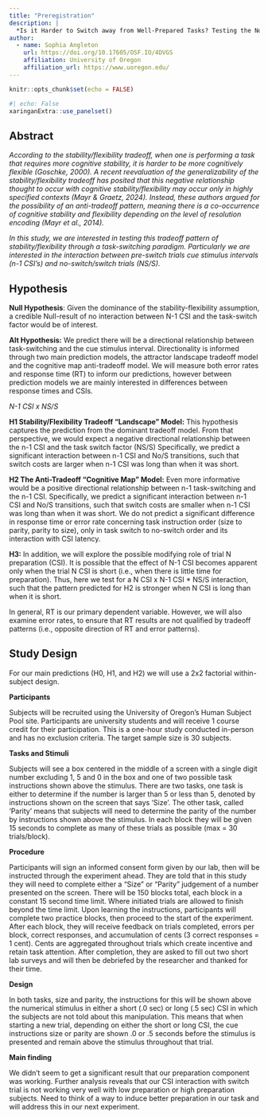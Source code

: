 ```yaml
---
title: "Preregistration"
description: |
  *Is it Harder to Switch away from Well-Prepared Tasks? Testing the Notion of a Stability-Flexibility Dilemma.* 
author:
  - name: Sophia Angleton
    url: https://doi.org/10.17605/OSF.IO/4DVGS
    affiliation: University of Oregon
    affiliation_url: https://www.uoregon.edu/
---
```


```r
knitr::opts_chunk$set(echo = FALSE)
```

```r
#| echo: False
xaringanExtra::use_panelset()
```
  
## Abstract

*According to the stability/flexibility tradeoff, when one is performing a task that requires more cognitive stability, it is harder to be more cognitively flexible (Goschke, 2000). A recent reevaluation of the generalizability of the stability/flexibility tradeoff has posited that this negative relationship thought to occur with cognitive stability/flexibility may occur only in highly specified contexts (Mayr & Graetz, 2024). Instead, these authors argued for the possibility of an anti-tradeoff pattern, meaning there is a co-occurrence of cognitive stability and flexibility depending on the level of resolution encoding (Mayr et al., 2014).*  

*In this study, we are interested in testing this tradeoff pattern of stability/flexibility through a task-switching paradigm. Particularly we are interested in the interaction between pre-switch trials cue stimulus intervals (n-1 CSI’s) and no-switch/switch trials (NS/S).*  

## Hypothesis

**Null Hypothesis**: Given the dominance of the stability-flexibility assumption, a credible Null-result of no interaction between N-1 CSI and the task-switch factor would be of interest. 

 

**Alt Hypothesis:** We predict there will be a directional relationship between task-switching and the cue stimulus interval. Directionality is informed through two main prediction models, the attractor landscape tradeoff model and the cognitive map anti-tradeoff model. We will measure both error rates and response time (RT) to inform our predictions, however between prediction models we are mainly interested in differences between response times and CSIs.  


*N-1 CSI x NS/S*

 
**H1 Stability/Flexibility Tradeoff “Landscape” Model:** This hypothesis captures the prediction from the dominant tradeoff model. From that perspective, we would expect a negative directional relationship between the n-1 CSI and the task switch factor (NS/S) Specifically, we predict a significant interaction between n-1 CSI and No/S transitions, such that switch costs are larger when n-1 CSI was long than when it was short.
 

**H2 The Anti-Tradeoff “Cognitive Map” Model:** Even more informative would be a positive directional relationship between n-1 task-switching and the n-1 CSI. Specifically, we predict a significant interaction between n-1 CSI and No/S transitions, such that switch costs are smaller when n-1 CSI was long than when it was short. We do not predict a significant difference in response time or error rate concerning task instruction order (size to parity, parity to size), only in task switch to no-switch order and its interaction with CSI latency. 

**H3:** In addition, we will explore the possible modifying role of trial N preparation (CSI). It is possible that the effect of N-1 CSI becomes apparent only when the trial N CSI is short (i.e., when there is little time for preparation). Thus, here we test for a N CSI x N-1 CSI * NS/S interaction, such that the pattern predicted for H2 is stronger when N CSI is long than when it is short. 

In general, RT is our primary dependent variable. However, we will also examine error rates, to ensure that RT results are not qualified by tradeoff patterns (i.e., opposite direction of RT and error patterns).  

## Study Design

For our main predictions (H0, H1, and H2) we will use a 2x2 factorial within-subject design. 

**Participants**

Subjects will be recruited using the University of Oregon's Human Subject Pool site. Participants are university students and will receive 1 course credit for their participation. This is a one-hour study conducted in-person and has no exclusion criteria. The target sample size is 30 subjects. 

 

**Tasks and Stimuli** 

Subjects will see a box centered in the middle of a screen with a single digit number excluding 1, 5 and 0 in the box and one of two possible task instructions shown above the stimulus. There are two tasks, one task is either to determine if the number is larger than 5 or less than 5, denoted by instructions shown on the screen that says ‘Size’. The other task, called ‘Parity’ means that subjects will need to determine the parity of the number by instructions shown above the stimulus. In each block they will be given 15 seconds to complete as many of these trials as possible (max = 30 trials/block). 

 

**Procedure** 

Participants will sign an informed consent form given by our lab, then will be instructed through the experiment ahead. They are told that in this study they will need to complete either a “Size” or “Parity” judgement of a number presented on the screen. There will be 150 blocks total, each block in a constant 15 second time limit. Where initiated trials are allowed to finish beyond the time limit. Upon learning the instructions, participants will complete two practice blocks, then proceed to the start of the experiment. After each block, they will receive feedback on trials completed, errors per block, correct responses, and accumulation of cents (3 correct responses = 1 cent). Cents are aggregated throughout trials which create incentive and retain task attention. After completion, they are asked to fill out two short lab surveys and will then be debriefed by the researcher and thanked for their time. 

**Design** 

In both tasks, size and parity, the instructions for this will be shown above the numerical stimulus in either a short (.0 sec) or long (.5 sec) CSI in which the subjects are not told about this manipulation. This means that when starting a new trial, depending on either the short or long CSI, the cue instructions size or parity are shown .0 or .5 seconds before the stimulus is presented and remain above the stimulus throughout that trial. 

**Main finding** 

We didn't seem to get a significant result that our preparation component was working. Further analysis reveals that our CSI interaction with switch trial is not working very well with low preparation or high preparation subjects. Need to think of a way to induce better preparation in our task and will address this in our next experiment. 
